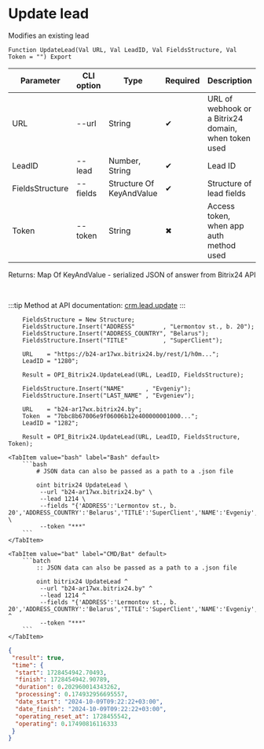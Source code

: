 ﻿---
sidebar_position: 5
---


# Update lead
 Modifies an existing lead



`Function UpdateLead(Val URL, Val LeadID, Val FieldsStructure, Val Token = "") Export`

  | Parameter | CLI option | Type | Required | Description |
  |-|-|-|-|-|
  | URL | --url | String | &#x2714; | URL of webhook or a Bitrix24 domain, when token used |
  | LeadID | --lead | Number, String | &#x2714; | Lead ID |
  | FieldsStructure | --fields | Structure Of KeyAndValue | &#x2714; | Structure of lead fields |
  | Token | --token | String | &#x2716; | Access token, when app auth method used |

  
  Returns:  Map Of KeyAndValue - serialized JSON of answer from Bitrix24 API

<br/>

:::tip
Method at API documentation: [crm.lead.update](https://dev.1c-bitrix.ru/rest_help/crm/leads/crm_lead_update.php)
:::
<br/>



```bsl title="1C:Enterprise/OneScript code example"
    FieldsStructure = New Structure;
    FieldsStructure.Insert("ADDRESS"        , "Lermontov st., b. 20");
    FieldsStructure.Insert("ADDRESS_COUNTRY", "Belarus");
    FieldsStructure.Insert("TITLE"          , "SuperClient");

    URL    = "https://b24-ar17wx.bitrix24.by/rest/1/h0m...";
    LeadID = "1280";

    Result = OPI_Bitrix24.UpdateLead(URL, LeadID, FieldsStructure);

    FieldsStructure.Insert("NAME"      , "Evgeniy");
    FieldsStructure.Insert("LAST_NAME" , "Evgeniev");

    URL    = "b24-ar17wx.bitrix24.by";
    Token  = "7bbc8b67006e9f06006b12e400000001000...";
    LeadID = "1282";

    Result = OPI_Bitrix24.UpdateLead(URL, LeadID, FieldsStructure, Token);
```
 

 <Tabs>
  
    <TabItem value="bash" label="Bash" default>
        ```bash
            # JSON data can also be passed as a path to a .json file
            
            oint bitrix24 UpdateLead \
             --url "b24-ar17wx.bitrix24.by" \
             --lead 1214 \
             --fields "{'ADDRESS':'Lermontov st., b. 20','ADDRESS_COUNTRY':'Belarus','TITLE':'SuperClient','NAME':'Evgeniy','LAST_NAME':'Evgeniev'}" \
             --token "***"
        ```
    </TabItem>
  
    <TabItem value="bat" label="CMD/Bat" default>
        ```batch
            :: JSON data can also be passed as a path to a .json file
            
            oint bitrix24 UpdateLead ^
             --url "b24-ar17wx.bitrix24.by" ^
             --lead 1214 ^
             --fields "{'ADDRESS':'Lermontov st., b. 20','ADDRESS_COUNTRY':'Belarus','TITLE':'SuperClient','NAME':'Evgeniy','LAST_NAME':'Evgeniev'}" ^
             --token "***"
        ```
    </TabItem>
</Tabs>


```json title="Result"
{
 "result": true,
 "time": {
  "start": 1728454942.70493,
  "finish": 1728454942.90789,
  "duration": 0.202960014343262,
  "processing": 0.174932956695557,
  "date_start": "2024-10-09T09:22:22+03:00",
  "date_finish": "2024-10-09T09:22:22+03:00",
  "operating_reset_at": 1728455542,
  "operating": 0.17490816116333
 }
}
```
